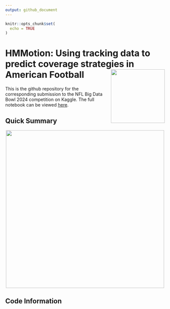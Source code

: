 ```yaml
---
output: github_document
---
```


```r
knitr::opts_chunk$set(
  echo = TRUE
)
```


# HMMotion: Using tracking data to predict coverage strategies in American Football <img src="plots/bdb_logo.png" align="right" height=170>

This is the github repository for the corresponding submission to the NFL Big Data Bowl 2024 competition on Kaggle. The full notebook can be viewed [here](https://www.kaggle.com/code/rouvenmichels/hmmotion-using-tracking-data-to-predict-coverage).

## Quick Summary

<center>
<img src = "./animation/animation.gif" width = 500>
</center>


## Code Information



